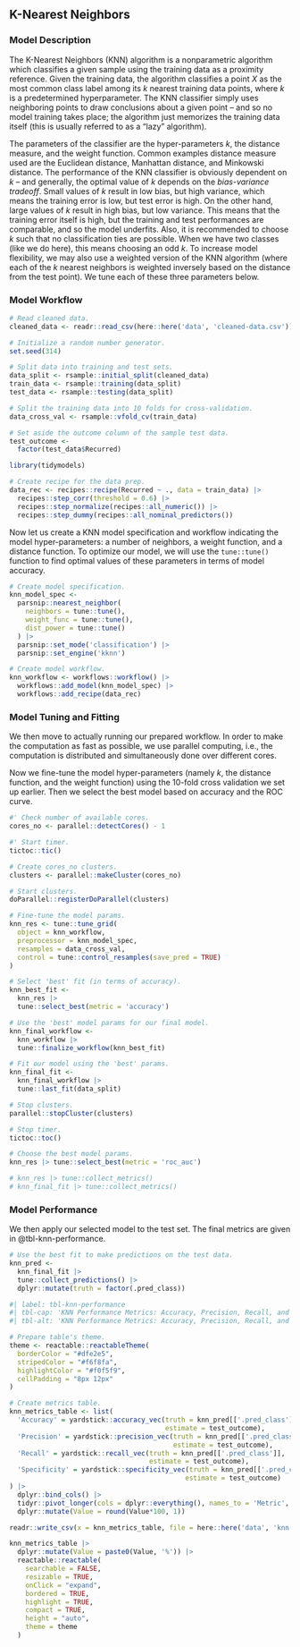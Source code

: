 ## K-Nearest Neighbors

### Model Description

The K-Nearest Neighbors (KNN) algorithm is a nonparametric algorithm which classifies a given sample using the training data as a proximity reference. Given the training data, the algorithm classifies a point $X$ as the most common class label among its $k$ nearest training data points, where $k$ is a predetermined hyperparameter. The KNN classifier simply uses neighboring points to draw conclusions about a given point -- and so no model training takes place; the algorithm just memorizes the training data itself (this is usually referred to as a "lazy" algorithm).

The parameters of the classifier are the hyper-parameters $k$, the distance measure, and the weight function. Common examples distance measure used are the Euclidean distance, Manhattan distance, and Minkowski distance. The performance of the KNN classifier is obviously dependent on $k$ -- and generally, the optimal value of $k$ depends on the *bias-variance tradeoff*. Small values of $k$ result in low bias, but high variance, which means the training error is low, but test error is high. On the other hand, large values of $k$ result in high bias, but low variance. This means that the training error itself is high, but the training and test performances are comparable, and so the model underfits. Also, it is recommended to choose $k$ such that no classification ties are possible. When we have two classes (like we do here), this means choosing an odd $k$. To increase model flexibility, we may also use a weighted version of the KNN algorithm (where each of the $k$ nearest neighbors is weighted inversely based on the distance from the test point). We tune each of these three parameters below.



### Model Workflow

```r
# Read cleaned data.
cleaned_data <- readr::read_csv(here::here('data', 'cleaned-data.csv'))
```


```r

# Initialize a random number generator.
set.seed(314)

# Split data into training and test sets.
data_split <- rsample::initial_split(cleaned_data)
train_data <- rsample::training(data_split)
test_data <- rsample::testing(data_split)

# Split the training data into 10 folds for cross-validation.
data_cross_val <- rsample::vfold_cv(train_data)

# Set aside the outcome column of the sample test data.
test_outcome <- 
  factor(test_data$Recurred)

```


```r
library(tidymodels)

# Create recipe for the data prep.
data_rec <- recipes::recipe(Recurred ~ ., data = train_data) |>
  recipes::step_corr(threshold = 0.6) |>
  recipes::step_normalize(recipes::all_numeric()) |>
  recipes::step_dummy(recipes::all_nominal_predictors())

```

Now let us create a KNN model specification and workflow indicating the model hyper-parameters: a number of neighbors, a weight function, and a distance function. To optimize our model, we will use the `tune::tune()` function to find optimal values of these parameters in terms of model accuracy. 

```r

# Create model specification.
knn_model_spec <-
  parsnip::nearest_neighbor(
    neighbors = tune::tune(),
    weight_func = tune::tune(),
    dist_power = tune::tune()
  ) |>
  parsnip::set_mode('classification') |>
  parsnip::set_engine('kknn')

# Create model workflow.
knn_workflow <- workflows::workflow() |>
  workflows::add_model(knn_model_spec) |>
  workflows::add_recipe(data_rec)

```

### Model Tuning and Fitting

We then move to actually running our prepared workflow. In order to make the computation as fast as possible, we use parallel computing, i.e., the computation is distributed and simultaneously done over different cores.

Now we fine-tune the model hyper-parameters (namely $k$, the distance function, and the weight function) using the $10$-fold cross validation we set up earlier. Then we select the best model based on accuracy and the ROC curve.

```r

#' Check number of available cores.
cores_no <- parallel::detectCores() - 1

#' Start timer.
tictoc::tic()

# Create cores_no clusters.
clusters <- parallel::makeCluster(cores_no)

# Start clusters.
doParallel::registerDoParallel(clusters)

# Fine-tune the model params.
knn_res <- tune::tune_grid(
  object = knn_workflow,
  preprocessor = knn_model_spec,
  resamples = data_cross_val,
  control = tune::control_resamples(save_pred = TRUE)
)

# Select 'best' fit (in terms of accuracy).
knn_best_fit <- 
  knn_res |> 
  tune::select_best(metric = 'accuracy')

# Use the 'best' model params for our final model.
knn_final_workflow <- 
  knn_workflow |>
  tune::finalize_workflow(knn_best_fit)

# Fit our model using the 'best' params.
knn_final_fit <- 
  knn_final_workflow |> 
  tune::last_fit(data_split)

# Stop clusters.
parallel::stopCluster(clusters)

# Stop timer.
tictoc::toc()

# Choose the best model params.
knn_res |> tune::select_best(metric = 'roc_auc')

```


```r
# knn_res |> tune::collect_metrics()
# knn_final_fit |> tune::collect_metrics()

```

### Model Performance

We then apply our selected model to the test set. The final metrics are given in @tbl-knn-performance.

```r

# Use the best fit to make predictions on the test data.
knn_pred <- 
  knn_final_fit |> 
  tune::collect_predictions() |>
  dplyr::mutate(truth = factor(.pred_class))

```


```r
#| label: tbl-knn-performance
#| tbl-cap: 'KNN Performance Metrics: Accuracy, Precision, Recall, and Specificity.'
#| tbl-alt: 'KNN Performance Metrics: Accuracy, Precision, Recall, and Specificity.'

# Prepare table's theme.
theme <- reactable::reactableTheme(
  borderColor = "#dfe2e5",
  stripedColor = "#f6f8fa", 
  highlightColor = "#f0f5f9",
  cellPadding = "8px 12px"
)

# Create metrics table.
knn_metrics_table <- list(
  'Accuracy' = yardstick::accuracy_vec(truth = knn_pred[['.pred_class']],
                                       estimate = test_outcome),
  'Precision' = yardstick::precision_vec(truth = knn_pred[['.pred_class']],
                                         estimate = test_outcome),
  'Recall' = yardstick::recall_vec(truth = knn_pred[['.pred_class']],
                                   estimate = test_outcome),
  'Specificity' = yardstick::specificity_vec(truth = knn_pred[['.pred_class']],
                                            estimate = test_outcome)
) |>
  dplyr::bind_cols() |>
  tidyr::pivot_longer(cols = dplyr::everything(), names_to = 'Metric', values_to = 'Value') |>
  dplyr::mutate(Value = round(Value*100, 1))

readr::write_csv(x = knn_metrics_table, file = here::here('data', 'knn-metrics.csv'))

knn_metrics_table |>
  dplyr::mutate(Value = paste0(Value, '%')) |>
  reactable::reactable(
    searchable = FALSE, 
    resizable = TRUE,
    onClick = "expand",
    bordered = TRUE,
    highlight = TRUE, 
    compact = TRUE,
    height = "auto",
    theme = theme
  )

```